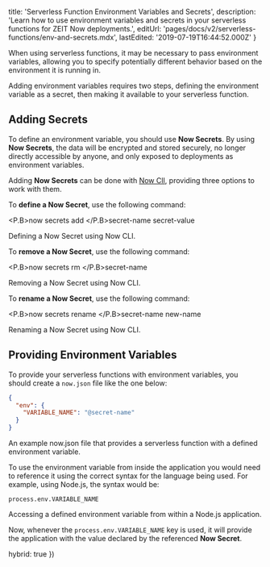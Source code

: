 
  title: 'Serverless Function Environment Variables and Secrets',
  description:
    'Learn how to use environment variables and secrets in your serverless functions for ZEIT Now deployments.',
  editUrl: 'pages/docs/v2/serverless-functions/env-and-secrets.mdx',
  lastEdited: '2019-07-19T16:44:52.000Z'
}

When using serverless functions, it may be necessary to pass environment variables, allowing you to specify potentially different behavior based on the environment it is running in.

Adding environment variables requires two steps, defining the environment variable as a secret, then making it available to your serverless function.

## Adding Secrets

To define an environment variable, you should use **Now Secrets**. By using **Now Secrets**, the data will be encrypted and stored securely, no longer directly accessible by anyone, and only exposed to deployments as environment variables.

Adding **Now Secrets** can be done with [Now ClI](/now), providing three options to work with them.

To **define a Now Secret**, use the following command:

<TerminalInput><P.B>now secrets add </P.B>secret-name secret-value</TerminalInput>
<Caption>Defining a <P.B>Now Secret</P.B> using <GenericLink href="/now">Now CLI</GenericLink>.</Caption>

To **remove a Now Secret**, use the following command:

<TerminalInput><P.B>now secrets rm </P.B>secret-name</TerminalInput>
<Caption>Removing a <P.B>Now Secret</P.B> using <GenericLink href="/now">Now CLI</GenericLink>.</Caption>

To **rename a Now Secret**, use the following command:

<TerminalInput><P.B>now secrets rename </P.B>secret-name new-name</TerminalInput>
<Caption>Renaming a <P.B>Now Secret</P.B> using <GenericLink href="/now">Now CLI</GenericLink>.</Caption>

## Providing Environment Variables

To provide your serverless functions with environment variables, you should create a `now.json` file like the one below:

```json
{
  "env": {
    "VARIABLE_NAME": "@secret-name"
  }
}
```

<Caption>
  An example <InlineCode>now.json</InlineCode> file that provides a serverless
  function with a defined environment variable.
</Caption>

To use the environment variable from inside the application you would need to reference it using the correct syntax for the language being used. For example, using Node.js, the syntax would be:

```
process.env.VARIABLE_NAME
```

<Caption>
  Accessing a defined environment variable from within a Node.js application.
</Caption>

Now, whenever the `process.env.VARIABLE_NAME` key is used, it will provide the application with the value declared by the referenced **Now Secret**.

  hybrid: true
})
